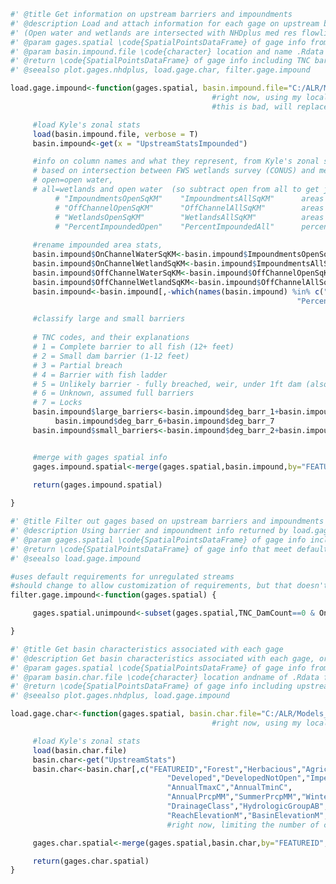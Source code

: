 


```r

#' @title Get information on upstream barriers and impoundments
#' @description Load and attach information for each gage on upstream barriers and impoundments.  Uses TNC barrier inventory and FWS survey openwater and wetlands. 
#' (Open water and wetlands are intersected with NHDplus med res flowlines, to differentiate on- and off-network wetlands and waters)
#' @param gages.spatial \code{SpatialPointsDataFrame} of gage info from plot.gages.nhdplus()
#' @param basin.impound.file \code{character} location and name .Rdata file that contains UpstreamStatsImpounded, by NHDplus FEATUREID
#' @return \code{SpatialPointsDataFrame} of gage info including TNC barriers and area of wetlands and open water
#' @seealso plot.gages.nhdplus, load.gage.char, filter.gage.impound

load.gage.impound<-function(gages.spatial, basin.impound.file="C:/ALR/Models_from_others/Kyle/NH NY NHDplus basin zonal stats KO/NENY_CovariateData_Impoundments_2014-01-23.RData") {
                                             #right now, using my local directory as the defaults.  
                                             #this is bad, will replace later, blah blah blah.

     #load Kyle's zonal stats
     load(basin.impound.file, verbose = T)
     basin.impound<-get(x = "UpstreamStatsImpounded")

     #info on column names and what they represent, from Kyle's zonal stats
     # based on intersection between FWS wetlands survey (CONUS) and med rez flowlines 
     # open=open water, 
     # all=wetlands and open water  (so subtract open from all to get just wetlands...)
          # "ImpoundmentsOpenSqKM"    "ImpoundmentsAllSqKM"      areas intersecting w/ stream network 
          # "OffChannelOpenSqKM"      "OffChannelAllSqKM"        areas not intersecting w/ stream network
          # "WetlandsOpenSqKM"        "WetlandsAllSqKM"          areas in drainage area, whether or not on network (should be same as CONUS, but in area instead of %?)
          # "PercentImpoundedOpen"    "PercentImpoundedAll"      percentage of wetlands or open water that is on the stream network (should be able to derive from above)
     
     #rename impounded area stats, 
     basin.impound$OnChannelWaterSqKM<-basin.impound$ImpoundmentsOpenSqKM
     basin.impound$OnChannelWetlandSqKM<-basin.impound$ImpoundmentsAllSqKM-basin.impound$ImpoundmentsOpenSqKM
     basin.impound$OffChannelWaterSqKM<-basin.impound$OffChannelOpenSqKM
     basin.impound$OffChannelWetlandSqKM<-basin.impound$OffChannelAllSqKM-basin.impound$OffChannelOpenSqKM
     basin.impound<-basin.impound[,-which(names(basin.impound) %in% c("ImpoundmentsOpenSqKM","ImpoundmentsAllSqKM","WetlandsOpenSqKM","WetlandsAllSqKM",
                                                                "PercentImpoundedOpen","PercentImpoundedAll","OffChannelOpenSqKM","OffChannelAllSqKM"))]

     #classify large and small barriers
     
     # TNC codes, and their explanations
     # 1 = Complete barrier to all fish (12+ feet)
     # 2 = Small dam barrier (1-12 feet)
     # 3 = Partial breach
     # 4 = Barrier with fish ladder
     # 5 = Unlikely barrier - fully breached, weir, under 1ft dam (also COND=NO DAM or COND=REM or COND=DEL)
     # 6 = Unknown, assumed full barriers
     # 7 = Locks
     basin.impound$large_barriers<-basin.impound$deg_barr_1+basin.impound$deg_barr_4+
          basin.impound$deg_barr_6+basin.impound$deg_barr_7
     basin.impound$small_barriers<-basin.impound$deg_barr_2+basin.impound$deg_barr_3


     #merge with gages spatial info
     gages.impound.spatial<-merge(gages.spatial,basin.impound,by="FEATUREID",all.x=T,all.y=F,sort=F)

     return(gages.impound.spatial)
     
}


```




```r
#' @title Filter out gages based on upstream barriers and impoundments
#' @description Using barrier and impoundment info returned by load.gage.impound()
#' @param gages.spatial \code{SpatialPointsDataFrame} of gage info including column names "TNC_DamCount" and "OnChannelWaterSqKM"
#' @return \code{SpatialPointsDataFrame} of gage info that meet default barrier and impoundment criteria
#' @seealso load.gage.impound

#uses default requirements for unregulated streams
#should change to allow customization of requirements, but that doesn't seem worth the time right now
filter.gage.impound<-function(gages.spatial) {

     gages.spatial.unimpound<-subset(gages.spatial,TNC_DamCount==0 & OnChannelWaterSqKM<.5)

}

```




```r

#' @title Get basin characteristics associated with each gage
#' @description Get basin characteristics associated with each gage, or more precisely, with the NHDplus stream reach each gage is plotted to.
#' @param gages.spatial \code{SpatialPointsDataFrame} of gage info from plot.gages.nhdplus()
#' @param basin.char.file \code{character} location andname of .Rdata file that contains UpstreamStats, by NHDplus FEATUREID
#' @return \code{SpatialPointsDataFrame} of gage info including upstream basin characteristics
#' @seealso plot.gages.nhdplus, load.gage.impound

load.gage.char<-function(gages.spatial, basin.char.file="C:/ALR/Models_from_others/Kyle/NH NY NHDplus basin zonal stats KO/NENY_CovariateData_2014-01-23.RData") {
                                             #right now, using my local directory as the defaults.  this is bad, will replace later.

     #load Kyle's zonal stats
     load(basin.char.file)
     basin.char<-get("UpstreamStats")
     basin.char<-basin.char[,c("FEATUREID","Forest","Herbacious","Agriculture",
                                   "Developed","DevelopedNotOpen","Impervious",
                                   "AnnualTmaxC","AnnualTminC",
                                   "AnnualPrcpMM","SummerPrcpMM","WinterPrcpMM",
                                   "DrainageClass","HydrologicGroupAB","HydrologicGroupCD","SurficialCoarseC","PercentSandy",
                                   "ReachElevationM","BasinElevationM","ReachSlopePCNT","BasinSlopePCNT","TotDASqKM")]
                                   #right now, limiting the number of columns, for readability. can change this later, once we figure out how basin char will be accessed

     gages.char.spatial<-merge(gages.spatial,basin.char,by="FEATUREID",all.x=T,all.y=F,sort=F)

     return(gages.char.spatial)
}
```
